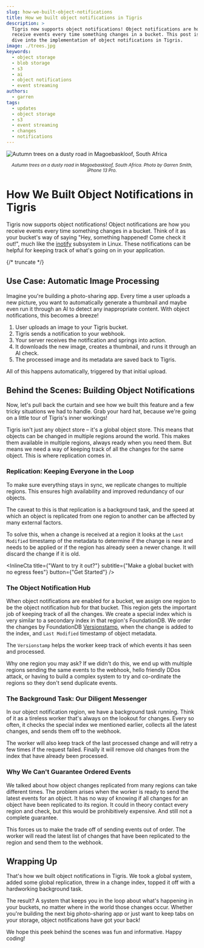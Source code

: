 ```yaml
---
slug: how-we-built-object-notifications
title: How we built object notifications in Tigris
description: >
  Tigris now supports object notifications! Object notifications are how you
  receive events every time something changes in a bucket. This post is a deep
  dive into the implementation of object notifications in Tigris.
image: ./trees.jpg
keywords:
  - object storage
  - blob storage
  - s3
  - ai
  - object notifications
  - event streaming
authors:
  - garren
tags:
  - updates
  - object storage
  - s3
  - event streaming
  - changes
  - notifications
---
```



![Autumn trees on a dusty road in Magoebaskloof, South Africa](./trees.jpg)

<center>
  <small>
    <em>
      Autumn trees on a dusty road in Magoebaskloof, South Africa. Photo by
      Garren Smith, iPhone 13 Pro.
    </em>
  </small>
</center>

# How We Built Object Notifications in Tigris

Tigris now supports object notifications! Object notifications are how you
receive events every time something changes in a bucket. Think of it as your
bucket's way of saying "Hey, something happened! Come check it out!", much like
the [inotify](https://en.wikipedia.org/wiki/Inotify) subsystem in Linux. These
notifications can be helpful for keeping track of what's going on in your
application.

{/* truncate */}

## Use Case: Automatic Image Processing

Imagine you're building a photo-sharing app. Every time a user uploads a new
picture, you want to automatically generate a thumbnail and maybe even run it
through an AI to detect any inappropriate content. With object notifications,
this becomes a breeze!

1. User uploads an image to your Tigris bucket.
2. Tigris sends a notification to your webhook.
3. Your server receives the notification and springs into action.
4. It downloads the new image, creates a thumbnail, and runs it through an AI
   check.
5. The processed image and its metadata are saved back to Tigris.

All of this happens automatically, triggered by that initial upload.

## Behind the Scenes: Building Object Notifications

Now, let's pull back the curtain and see how we built this feature and a few
tricky situations we had to handle. Grab your hard hat, because we're going on a
little tour of Tigris's inner workings!

Tigris isn't just any object store – it's a global object store. This means that
objects can be changed in multiple regions around the world. This makes them
available in multiple regions, always ready when you need them. But means we
need a way of keeping track of all the changes for the same object. This is
where replication comes in.

### Replication: Keeping Everyone in the Loop

To make sure everything stays in sync, we replicate changes to multiple regions.
This ensures high availability and improved redundancy of our objects.

The caveat to this is that replication is a background task, and the speed at
which an object is replicated from one region to another can be affected by many
external factors.

To solve this, when a change is received at a region it looks at the
`Last Modified` timestamp of the metadata to determine if the change is new and
needs to be applied or if the region has already seen a newer change. It will
discard the change if it is old.

<InlineCta
  title={"Want to try it out?"}
  subtitle={"Make a global bucket with no egress fees"}
  button={"Get Started"}
/>

### The Object Notification Hub

When object notifications are enabled for a bucket, we assign one region to be
the object notification hub for that bucket. This region gets the important job
of keeping track of all the changes. We create a special index which is very
similar to a secondary index in that region's FoundationDB. We order the changes
by FoundationDB
[Versionstamp](https://apple.github.io/foundationdb/data-modeling.html#versionstamps),
when the change is added to the index, and `Last Modified` timestamp of object
metadata.

The `Versionstamp` helps the worker keep track of which events it has seen and
processed.

Why one region you may ask? If we didn't do this, we end up with multiple
regions sending the same events to the webhook, hello friendly DDos attack, or
having to build a complex system to try and co-ordinate the regions so they
don't send duplicate events.

### The Background Task: Our Diligent Messenger

In our object notification region, we have a background task running. Think of
it as a tireless worker that's always on the lookout for changes. Every so
often, it checks the special index we mentioned earlier, collects all the latest
changes, and sends them off to the webhook.

The worker will also keep track of the last processed change and will retry a
few times if the request failed. Finally it will remove old changes from the
index that have already been processed.

### Why We Can't Guarantee Ordered Events

We talked about how object changes replicated from many regions can take
different times. The problem arises when the worker is ready to send the latest
events for an object. It has no way of knowing if all changes for an object have
been replicated to its region. It could in theory contact every region and
check, but this would be prohibitively expensive. And still not a complete
guarantee.

This forces us to make the trade off of sending events out of order. The worker
will read the latest list of changes that have been replicated to the region and
send them to the webhook.

## Wrapping Up

That's how we built object notifications in Tigris. We took a global system,
added some global replication, threw in a change index, topped it off with a
hardworking background task.

The result? A system that keeps you in the loop about what's happening in your
buckets, no matter where in the world those changes occur. Whether you're
building the next big photo-sharing app or just want to keep tabs on your
storage, object notifications have got your back!

We hope this peek behind the scenes was fun and informative. Happy coding!
